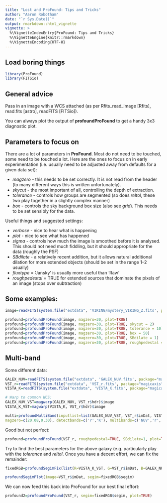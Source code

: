 ```yaml
---
title: "Lost and ProFound: Tips and Tricks"
author: "Aaron Robotham"
date: "`r Sys.Date()`"
output: rmarkdown::html_vignette
vignette: >
  %\VignetteIndexEntry{ProFound: Tips and Tricks}
  %\VignetteEngine{knitr::rmarkdown}
  %\VignetteEncoding{UTF-8}
---
```


## Load boring things

```r
library(ProFound)
library(FITSio)
```

## General advice

Pass in an image with a WCS attached (as per Rfits_read_image [Rfits], read.fits [astro], readFITS [FITSio]).

You can always plot the output of **profoundProFound** to get a handy 3x3 diagnostic plot.

## Parameters to focus on

There are a lot of parameters in **ProFound**. Most do not need to be touched, some need to be touched a lot. Here are the ones to focus on in early experimentation (i.e. usually need to be adjusted away from defaults for a given data set):

* *magzero* - this needs to be set correctly. It is not read from the header (to many different ways this is written unfortunately).
* *skycut* - the most important of all, controlling the depth of extraction.
* *tolerance* - controls how groups are segmented (so does *reltol*, these two play together in a slightly complex manner)
* *box* - controls the sky background box size (also see *grid*). This needs to be set sensibly for the data.

Useful things and suggested settings:

* *verbose* - nice to hear what is happening
* *plot* - nice to see what has happened
* *sigma* - controls how much the image is smoothed before it is analysed. This should not need much fiddling, but it should appropriate for the data (roughly the PSF)
* *SBdilate* - a relatively recent addition, but it allows natural additional dilation for more extended objects (should be set in the range 1--2 usually)
* *fluxtype* = 'Jansky' is usually more useful than 'Raw'
* *roughpedestal* = TRUE for extended sources that dominate the pixels of an image (stops over subtraction)

## Some examples:

```r
image=readFITS(system.file("extdata", 'VIKING/mystery_VIKING_Z.fits', package="ProFound"))
```

```r
profound=profoundProFound(image, magzero=30, plot=TRUE)
profound=profoundProFound(image, magzero=30, plot=TRUE, skycut = 2)
profound=profoundProFound(image, magzero=30, plot=TRUE, tolerance = 10)
profound=profoundProFound(image, magzero=30, plot=TRUE, box = 50)
profound=profoundProFound(image, magzero=30, plot=TRUE, SBdilate = 1)
profound=profoundProFound(image, magzero=30, plot=TRUE, roughpedestal = TRUE)
```

## Multi-band

Some different data:

```r
GALEX_NUV=readFITS(system.file("extdata", 'GALEX_NUV.fits', package="magicaxis"))
VST_r=readFITS(system.file("extdata", 'VST_r.fits', package="magicaxis"))
VISTA_K=readFITS(system.file("extdata", 'VISTA_K.fits', package="magicaxis"))

# Warp to common WCS:
GALEX_NUV_VST=magwarp(GALEX_NUV, VST_r$hdr)$image
VISTA_K_VST=magwarp(VISTA_K, VST_r$hdr)$image

multi=profoundMultiBand(inputlist=list(GALEX_NUV_VST, VST_r$imDat, VISTA_K_VST),
magzero=c(20.08,0,30), detectbands=c('r','K'), multibands=c('NUV','r','K'))
```

Good but not perfect:

```r
profound=profoundProFound(VST_r, roughpedestal=TRUE, SBdilate=1, plot=TRUE)
```

Try to find the best parameters for the above galaxy (e.g. particularly play with the *tolerance* and *reltol*. Once you have a decent effort, we can fix the remainder:

```r
fixedRGB=profoundSegimFix(list(R=VISTA_K_VST, G=VST_r$imDat, B=GALEX_NUV_VST), segim=profound$segim)
```

```r
profoundSegimPlot(image=VST_r$imDat, segim=fixedRGB$segim)
```

We can now feed this back into ProFound for our best final effort:

```r
profound2=profoundProFound(VST_r, segim=fixedRGB$segim, plot=TRUE)
```
